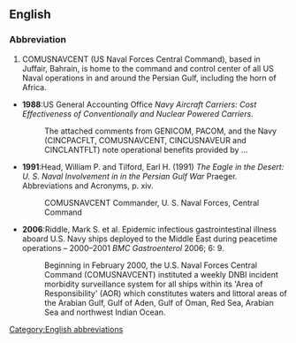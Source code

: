 ==English==
{{rfv}}
===Abbreviation===

# COMUSNAVCENT (US Naval Forces Central Command), based in Juffair, Bahrain, is home to the command and control center of all US Naval operations in and around the Persian Gulf, including the horn of Africa.



* '''1988''':US General Accounting Office ''Navy Aircraft Carriers: Cost Effectiveness of Conventionally and Nuclear Powered Carriers''.
*:The attached comments from GENICOM, PACOM, and the Navy (CINCPACFLT, COMUSNAVCENT, CINCUSNAVEUR and CINCLANTFLT) note operational benefits provided by ...

* '''1991''':Head, William P. and Tilford, Earl H. (1991) ''The Eagle in the Desert: U. S. Naval Involvement in in the Persian Gulf War'' Praeger. Abbreviations and Acronyms, p. xiv.
*:COMUSNAVCENT                    Commander, U. S. Naval Forces, Central Command

* '''2006''':Riddle, Mark S. et al. Epidemic infectious gastrointestinal illness aboard U.S. Navy ships deployed to the Middle East during peacetime operations – 2000–2001 ''BMC Gastroenterol'' 2006; 6: 9.
*:Beginning in February 2000, the U.S. Naval Forces Central Command (COMUSNAVCENT) instituted a weekly DNBI incident morbidity surveillance system for all ships within its 'Area of Responsibility' (AOR) which constitutes waters and littoral areas of the Arabian Gulf, Gulf of Aden, Gulf of Oman, Red Sea, Arabian Sea and northwest Indian Ocean.

[[Category:English abbreviations]]